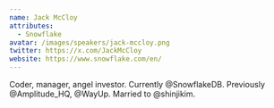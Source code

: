 ```yaml
---
name: Jack McCloy
attributes:
  - Snowflake
avatar: /images/speakers/jack-mccloy.png
twitter: https://x.com/JackMcCloy
website: https://www.snowflake.com/en/
---
```


Coder, manager, angel investor. Currently @SnowflakeDB. Previously @Amplitude_HQ, @WayUp. Married to @shinjikim.
